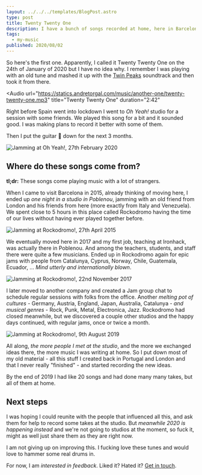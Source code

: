```yaml
---
layout: ../../../templates/BlogPost.astro
type: post
title: Twenty Twenty One
description: I have a bunch of songs recorded at home, here in Barcelona, that I was hoping I could record better in the studio. But thats not happening soon because our world leaders suck, so I am just going to leave them here.
tags:
  - my-music
published: 2020/08/02
---
```



So here's the first one. Apparently, I called it Twenty Twenty One on the 24th of January of 2020 but I have no idea why. I remember I was playing with an old tune and mashed it up with the [Twin Peaks](https://www.youtube.com/watch?v=pXrjMaVoTy0) soundtrack and then took it from there.

<Audio
  url="https://statics.andretorgal.com/music/another-one/twenty-twenty-one.mp3"
  title="Twenty Twenty One"
  duration="2:42"
></Audio>

Right before Spain went into lockdown I went to _Oh Yeah!_ studio for a session with some friends. We played this song for a bit and it sounded good. I was making plans to record it better with some of them.

Then I put the guitar :guitar: down for the next 3 months.

<Image url="/media/blog/2020-08/oh-yeah.jpg" title="Jamming at Oh Yeah!, 27th February 2020" />

## Where do these songs come from?

**tl;dr:** These songs come playing music with a lot of strangers.

When I came to visit Barcelona in 2015, already thinking of moving here, I ended up _one night in a studio in Poblenou_, jamming with an old friend from London and his friends from here (more exactly from Italy and Venezuela). We spent close to 5 hours in this place called Rockodromo having the time of our lives without having ever played together before.

![Jamming at Rockodromo!, 27th April 2015](/media/blog/2020-08/rockodromo.jpg)

We eventually moved here in 2017 and my first job, teaching at Ironhack, was actually there in Poblenou. And among the teachers, students, and staff there were quite a few musicians. Ended up in Rockodromo again for epic jams with people from Catalunya, Cyprus, Norway, Chile, Guatemala, Ecuador, ... _Mind utterly and internationally blown_.

![Jamming at Rockodromo!, 22nd November 2017](/media/blog/2020-08/rockodromo-2.jpg)

I later moved to another company and created a Jam group chat to schedule regular sessions with folks from the office. Another _melting pot of cultures_ - Germany, Austria, England, Japan, Australia, Catalunya - _and musical genres_ - Rock, Punk, Metal, Electronica, Jazz. Rockodromo had closed meanwhile, but we discovered a couple other studios and the happy days continued, with regular jams, once or twice a month.

![Jamming at Rockodromo!, 9th August 2019](/media/blog/2020-08/gramophonia.jpg)

All along, _the more people I met at the studio_, and the more we exchanged ideas there, the more music I was writing at home. So I put down most of my old material - all this stuff I created back in Portugal and London and that I never really "finished" - and started recording the new ideas.

By the end of 2019 I had like 20 songs and had done many many takes, but all of them at home.

## Next steps

I was hoping I could reunite with the people that influenced all this, and ask them for help to record some takes at the studio. But _meanwhile 2020 is happening instead_ and we're not going to studios at the moment, so fuck it, might as well just share them as they are right now.

I am not giving up on improving this. I fucking love these tunes and would love to hammer some real drums in.

For now, I am _interested in feedback_. Liked it? Hated it? [Get in touch](/about#see-you-around).
